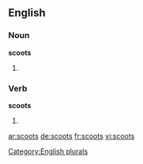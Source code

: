 ==English==

===Noun===
'''scoots'''

# {{plural of|scoot}}

===Verb===
'''scoots'''

# {{en-third-person singular of|scoot}}

[[Category:English plurals]]

[[ar:scoots]]
[[de:scoots]]
[[fr:scoots]]
[[vi:scoots]]